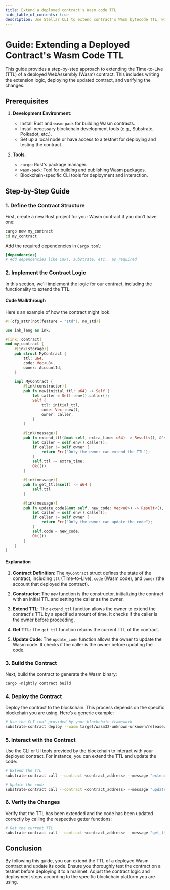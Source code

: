 ```yaml
---
title: Extend a deployed contract's Wasm code TTL
hide_table_of_contents: true
description: Use Stellar CLI to extend contract's Wasm bytecode TTL, with or without local binary.
---
```



# Guide: Extending a Deployed Contract's Wasm Code TTL

This guide provides a step-by-step approach to extending the Time-to-Live (TTL) of a deployed WebAssembly (Wasm) contract. This includes writing the extension logic, deploying the updated contract, and verifying the changes.

## Prerequisites

1. **Development Environment**:
   - Install Rust and `wasm-pack` for building Wasm contracts.
   - Install necessary blockchain development tools (e.g., Substrate, Polkadot, etc.).
   - Set up a local node or have access to a testnet for deploying and testing the contract.

2. **Tools**:
   - `cargo`: Rust's package manager.
   - `wasm-pack`: Tool for building and publishing Wasm packages.
   - Blockchain-specific CLI tools for deployment and interaction.

## Step-by-Step Guide

### 1. Define the Contract Structure

First, create a new Rust project for your Wasm contract if you don’t have one:

```sh
cargo new my_contract
cd my_contract
```

Add the required dependencies in `Cargo.toml`:

```toml
[dependencies]
# Add dependencies like ink!, substrate, etc., as required
```

### 2. Implement the Contract Logic

In this section, we'll implement the logic for our contract, including the functionality to extend the TTL.

#### Code Walkthrough

Here's an example of how the contract might look:

```rust
#![cfg_attr(not(feature = "std"), no_std)]

use ink_lang as ink;

#[ink::contract]
mod my_contract {
    #[ink(storage)]
    pub struct MyContract {
        ttl: u64,
        code: Vec<u8>,
        owner: AccountId,
    }

    impl MyContract {
        #[ink(constructor)]
        pub fn new(initial_ttl: u64) -> Self {
            let caller = Self::env().caller();
            Self {
                ttl: initial_ttl,
                code: Vec::new(),
                owner: caller,
            }
        }

        #[ink(message)]
        pub fn extend_ttl(&mut self, extra_time: u64) -> Result<(), &'static str> {
            let caller = self.env().caller();
            if caller != self.owner {
                return Err("Only the owner can extend the TTL");
            }
            self.ttl += extra_time;
            Ok(())
        }

        #[ink(message)]
        pub fn get_ttl(&self) -> u64 {
            self.ttl
        }

        #[ink(message)]
        pub fn update_code(&mut self, new_code: Vec<u8>) -> Result<(), &'static str> {
            let caller = self.env().caller();
            if caller != self.owner {
                return Err("Only the owner can update the code");
            }
            self.code = new_code;
            Ok(())
        }
    }
}
```

#### Explanation

1. **Contract Definition**: The `MyContract` struct defines the state of the contract, including `ttl` (Time-to-Live), `code` (Wasm code), and `owner` (the account that deployed the contract).

2. **Constructor**: The `new` function is the constructor, initializing the contract with an initial TTL and setting the caller as the owner.

3. **Extend TTL**: The `extend_ttl` function allows the owner to extend the contract's TTL by a specified amount of time. It checks if the caller is the owner before proceeding.

4. **Get TTL**: The `get_ttl` function returns the current TTL of the contract.

5. **Update Code**: The `update_code` function allows the owner to update the Wasm code. It checks if the caller is the owner before updating the code.

### 3. Build the Contract

Next, build the contract to generate the Wasm binary:

```sh
cargo +nightly contract build
```

### 4. Deploy the Contract

Deploy the contract to the blockchain. This process depends on the specific blockchain you are using. Here’s a generic example:

```sh
# Use the CLI tool provided by your blockchain framework
substrate-contract deploy --wasm target/wasm32-unknown-unknown/release/my_contract.wasm --constructor "new" --args <initial_ttl>
```

### 5. Interact with the Contract

Use the CLI or UI tools provided by the blockchain to interact with your deployed contract. For instance, you can extend the TTL and update the code:

```sh
# Extend the TTL
substrate-contract call --contract <contract_address> --message "extend_ttl" --args <extra_time>

# Update the code
substrate-contract call --contract <contract_address> --message "update_code" --args <new_code>
```

### 6. Verify the Changes

Verify that the TTL has been extended and the code has been updated correctly by calling the respective getter functions:

```sh
# Get the current TTL
substrate-contract call --contract <contract_address> --message "get_ttl"
```

## Conclusion

By following this guide, you can extend the TTL of a deployed Wasm contract and update its code. Ensure you thoroughly test the contract on a testnet before deploying it to a mainnet. Adjust the contract logic and deployment steps according to the specific blockchain platform you are using.


